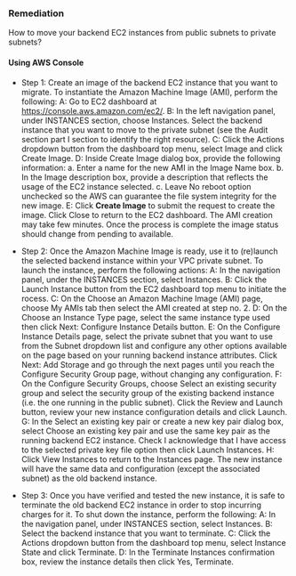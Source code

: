 ### Remediation

How to move your backend EC2 instances from public subnets to private subnets?

#### Using AWS Console

- Step 1: Create an image of the backend EC2 instance that you want to migrate. To instantiate the Amazon Machine Image (AMI), perform the following:
  A: Go to EC2 dashboard at https://console.aws.amazon.com/ec2/.
  B: In the left navigation panel, under INSTANCES section, choose Instances. Select the backend instance that you want to move to the private subnet (see the Audit section part I section to identify the right resource).
  C: Click the Actions dropdown button from the dashboard top menu, select Image and click Create Image.
  D: Inside Create Image dialog box, provide the following information:
  a. Enter a name for the new AMI in the Image Name box.
  b. In the Image description box, provide a description that reflects the usage of the EC2 instance selected.
  c. Leave No reboot option unchecked so the AWS can guarantee the file system integrity for the new image.
  E: Click **Create Image** to submit the request to create the image. Click Close to return to the EC2 dashboard. The AMI creation may take few minutes. Once the process is complete the image status should change from pending to available.

- Step 2: Once the Amazon Machine Image is ready, use it to (re)launch the selected backend instance within your VPC private subnet. To launch the instance, perform the following actions:
  A: In the navigation panel, under the INSTANCES section, select Instances.
  B: Click the Launch Instance button from the EC2 dashboard top menu to initiate the rocess.
  C: On the Choose an Amazon Machine Image (AMI) page, choose My AMIs tab then select the AMI created at step no. 2.
  D: On the Choose an Instance Type page, select the same instance type used then click Next: Configure Instance Details button.
  E: On the Configure Instance Details page, select the private subnet that you want to use from the Subnet dropdown list and configure any other options available on the page based on your running backend instance attributes. Click Next: Add Storage and go through the next pages until you reach the Configure Security Group page, without changing any configuration.
  F: On the Configure Security Groups, choose Select an existing security group and select the security group of the existing backend instance (i.e. the one running in the public subnet). Click the Review and Launch button, review your new instance configuration details and click Launch.
  G: In the Select an existing key pair or create a new key pair dialog box, select Choose an existing key pair and use the same key pair as the running backend EC2 instance. Check I acknowledge that I have access to the selected private key file option then click Launch Instances.
  H: Click View Instances to return to the Instances page. The new instance will have the same data and configuration (except the associated subnet) as the old backend instance.
- Step 3: Once you have verified and tested the new instance, it is safe to terminate the old backend EC2 instance in order to stop incurring charges for it. To shut down the instance, perform the following:
  A: In the navigation panel, under INSTANCES section, select Instances.
  B: Select the backend instance that you want to terminate.
  C: Click the Actions dropdown button from the dashboard top menu, select Instance State and click Terminate.
  D: In the Terminate Instances confirmation box, review the instance details then click Yes, Terminate.
